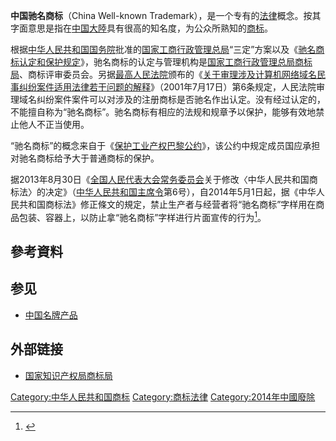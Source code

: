 {{Refimprove|time=2017-10-21T04:50:24+00:00}}
{{expand|time=2017-10-21}}

'''中国驰名商标'''（China Well-known Trademark），是一个专有的[[法律|法律]]概念。按其字面意思是指在[[中国大陸|中国大陸]]具有很高的知名度，为公众所熟知的[[商标|商标]]。

根据[[中华人民共和国国务院|中华人民共和国国务院]]批准的[[国家工商行政管理总局|国家工商行政管理总局]]“三定”方案以及《[[s:驰名商标认定和保护规定|驰名商标认定和保护规定]]》，驰名商标的认定与管理机构是[[国家工商行政管理总局商标局|国家工商行政管理总局商标局]]、商标评审委员会。另据[[中华人民共和国最高人民法院|最高人民法院]]颁布的《[[s:最高人民法院关于审理涉及计算机网络域名民事纠纷案件适用法律若干问题的解释|关于审理涉及计算机网络域名民事纠纷案件适用法律若干问题的解释]]》（2001年7月17日）第6条规定，人民法院审理域名纠纷案件案件可以对涉及的注册商标是否驰名作出认定。没有经过认定的，不能擅自称为“驰名商标”。驰名商标有相应的法规和规章予以保护，能够有效地禁止他人不正当使用。 

“驰名商标”的概念来自于《[[保护工业产权巴黎公约|保护工业产权巴黎公约]]》，该公约中规定成员国应承担对驰名商标给予大于普通商标的保护。

据2013年8月30日《[[全国人民代表大会常务委员会|全国人民代表大会常务委员会]]关于修改〈中华人民共和国商标法〉的决定》（[[中华人民共和国主席令|中华人民共和国主席令]]第6号），自2014年5月1日起，据《中华人民共和国商标法》修正條文的規定，禁止生产者与经营者将“驰名商标”字样用在商品包装、容器上，以防止拿“驰名商标”字样进行片面宣传的行为<ref>{{cite web|first=|title=“中国驰名商标”将禁用|url=http://epaper.gmw.cn/gmrb/html/2014-04/26/nw.D110000gmrb_20140426_4-02.htm?div=-1|year=2014|accessdate=2016-03-26|archive-date=2016-04-04|archive-url=https://web.archive.org/web/20160404102129/http://epaper.gmw.cn/gmrb/html/2014-04/26/nw.D110000gmrb_20140426_4-02.htm?div=-1|dead-url=no}}</ref>。

==參考資料==
{{reflist|2}}
==参见==
*[[中国名牌产品|中国名牌产品]]

==外部链接==
{{wikisourceshas|驰名商标认定和保护规定|最高人民法院关于审理涉及计算机网络域名民事纠纷案件适用法律若干问题的解释}}
*[http://sbj.cnipa.gov.cn/ 国家知识产权局商标局] {{Wayback|url=http://sbj.cnipa.gov.cn/ |date=20220503144010 }}

[[Category:中华人民共和国商标|Category:中华人民共和国商标]]
[[Category:商标法律|Category:商标法律]]
[[Category:2014年中國廢除|Category:2014年中國廢除]]